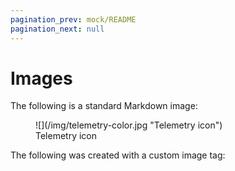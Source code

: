```yaml
---
pagination_prev: mock/README
pagination_next: null
---
```


# Images

The following is a standard Markdown image:

<figure>
	![](/img/telemetry-color.jpg "Telemetry icon")
	<figcaption>Telemetry icon</figcaption>
</figure>

The following was created with a custom image tag:

<ImageFrame img="/img/background.png" caption="VirtualMetric background"/>
